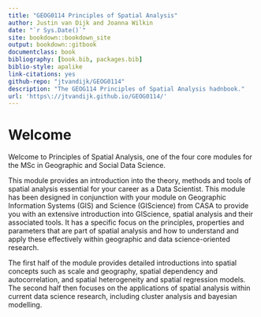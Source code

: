 ```yaml
--- 
title: "GEOG0114 Principles of Spatial Analysis"
author: Justin van Dijk and Joanna Wilkin
date: "`r Sys.Date()`"
site: bookdown::bookdown_site
output: bookdown::gitbook
documentclass: book
bibliography: [book.bib, packages.bib]
biblio-style: apalike
link-citations: yes
github-repo: "jtvandijk/GEOG0114"
description: "The GEOG114 Principles of Spatial Analysis hadnbook."
url: 'https\://jtvandijk.github.io/GEOG0114/'
---
```


# Welcome {-}
Welcome to Principles of Spatial Analysis, one of the four core modules for the MSc in Geographic and Social Data Science.

This module provides an introduction into the theory, methods and tools of spatial analysis essential for your career as a Data Scientist.
This module has been designed in conjunction with your module on Geographic Information Systems (GIS) and Science (GIScience) from CASA to provide you with an extensive introduction into GIScience, spatial analysis and their associated tools. It has a specific focus on the principles, properties and parameters that are part of spatial analysis and how to understand and apply these effectively within geographic and data science-oriented research.

The first half of the module provides detailed introductions into spatial concepts such as scale and geography, spatial dependency and autocorrelation, and spatial heterogeneity and spatial regression models. The second half then focuses on the applications of spatial analysis within current data science research, including cluster analysis and bayesian modelling.

